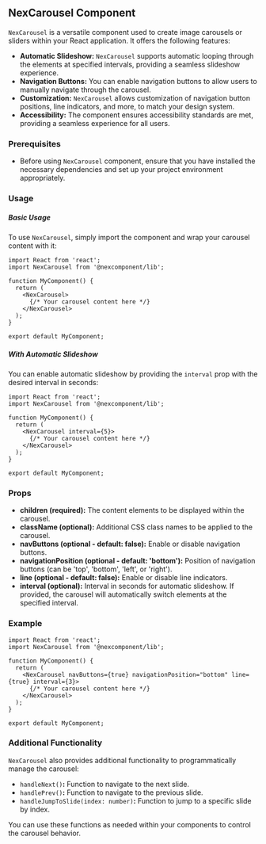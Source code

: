 ## NexCarousel Component

`NexCarousel` is a versatile component used to create image carousels or sliders within your React application. It offers the following features:

* **Automatic Slideshow:** `NexCarousel` supports automatic looping through the elements at specified intervals, providing a seamless slideshow experience.
* **Navigation Buttons:** You can enable navigation buttons to allow users to manually navigate through the carousel.
* **Customization:** `NexCarousel` allows customization of navigation button positions, line indicators, and more, to match your design system.
* **Accessibility:** The component ensures accessibility standards are met, providing a seamless experience for all users.

### Prerequisites

* Before using `NexCarousel` component, ensure that you have installed the necessary dependencies and set up your project environment appropriately.

### Usage

##### Basic Usage

To use `NexCarousel`, simply import the component and wrap your carousel content with it:

```tsx
import React from 'react';
import NexCarousel from '@nexcomponent/lib';

function MyComponent() {
  return (
    <NexCarousel>
      {/* Your carousel content here */}
    </NexCarousel>
  );
}

export default MyComponent;
```

##### With Automatic Slideshow

You can enable automatic slideshow by providing the `interval` prop with the desired interval in seconds:

```tsx
import React from 'react';
import NexCarousel from '@nexcomponent/lib';

function MyComponent() {
  return (
    <NexCarousel interval={5}>
      {/* Your carousel content here */}
    </NexCarousel>
  );
}

export default MyComponent;
```

### Props

* **children (required):** The content elements to be displayed within the carousel.
* **className (optional):** Additional CSS class names to be applied to the carousel.
* **navButtons (optional - default: false):** Enable or disable navigation buttons.
* **navigationPosition (optional - default: 'bottom'):** Position of navigation buttons (can be 'top', 'bottom', 'left', or 'right').
* **line (optional - default: false):** Enable or disable line indicators.
* **interval (optional):** Interval in seconds for automatic slideshow. If provided, the carousel will automatically switch elements at the specified interval.

### Example

```tsx
import React from 'react';
import NexCarousel from '@nexcomponent/lib';

function MyComponent() {
  return (
    <NexCarousel navButtons={true} navigationPosition="bottom" line={true} interval={3}>
      {/* Your carousel content here */}
    </NexCarousel>
  );
}

export default MyComponent;
```

### Additional Functionality

`NexCarousel` also provides additional functionality to programmatically manage the carousel:

* `handleNext()`**:** Function to navigate to the next slide.
* `handlePrev()`**:** Function to navigate to the previous slide.
* `handleJumpToSlide(index: number)`**:** Function to jump to a specific slide by index.

You can use these functions as needed within your components to control the carousel behavior.